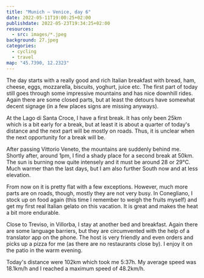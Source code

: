 ```yaml
---
title: "Munich — Venice, day 6"
date: 2022-05-11T19:00:25+02:00
publishdate: 2022-05-23T19:34:25+02:00
resources:
  - src: images/*.jpeg
background: 27.jpeg
categories:
  - cycling
  - travel
map: "45.7390, 12.2323"
---
```


The day starts with a really good and rich Italian breakfast with bread, ham,
cheese, eggs, mozzarella, biscuits, yoghurt, juice etc. The first part of today
still goes through some impressive mountains and has nice downhill rides. Again
there are some closed parts, but at least the detours have somewhat decent
signage (in a few places signs are missing anyways).

<!--more-->

<Rimg src="1.jpeg" alt="View of the mountains." />

<Gallery>
  <Rimg src="4.jpeg" alt="Riverbed of the Piave." />
  <Rimg src="3.jpeg" alt="Riverbed of the Piave." />
  <Rimg src="5.jpeg" caption="Another detour." />
  <Rimg src="6.jpeg" caption="A giant's bicycle." />
  <Rimg src="10.jpeg" caption="At times the route follows some channels." />
</Gallery>

<Pano src="3.jpeg" caption="Slowly leaving the mountains behind." />

At the Lago di Santa Croce, I have a first break. It has only been 25km which is
a bit early for a break, but at least it is about a quarter of today's distance
and the next part will be mostly on roads. Thus, it is unclear when the next
opportunity for a break will be.

<Pano src="2.jpeg" caption="Lago di Santa Croce" />

<Gallery>
  <Rimg src="11.jpeg" alt="Lago di Santa Croce" />
  <Rimg src="12.jpeg" alt="Mountains and a village in front." />
  <Rimg src="13.jpeg" alt="Another lake." />
  <Rimg src="14.jpeg" alt="Another turqoise lake with a castle tower." />
  <Rimg
    src="15.jpeg"
    caption="Passing underneath an impressive highway bridge."
  />
</Gallery>

<Pano src="4.jpeg" alt="A beatiful lake." />

<Rimg src="16.jpeg" caption="Passing a village with an old church." />

<Gallery>
  <Rimg src="17.jpeg" alt="Mountain view." />
  <Rimg
    src="18.jpeg"
    caption="You might think South Germans are devout with all the crosses along the paths in the Northern Alps, but this is on a completely different level."
  />
</Gallery>

<Rimg src="21.jpeg" caption="Vittorio Veneto" />

After passing Vittorio Veneto, the mountains are suddenly behind me. Shortly
after, around 1pm, I find a shady place for a second break at 50km. The sun is
burning now quite intensely and it must be around 28 or 29°C. Much warmer than
the last days, but I am also further South now and at less elevation.

<Pano src="5.jpeg" caption="My lunch break spot." />

<Rimg src="24.jpeg" caption="My lunch break spot." />

From now on it is pretty flat with a few exceptions. However, much more parts
are on roads, though, mostly they are not very busy. In Conegliano, I stock up
on food again (this time I remember to weigh the fruits myself) and get my first
real Italian gelato on this vacation. It is great and makes the heat a bit more
endurable.

<Gallery>
  <Rimg
    src="26.jpeg"
    caption="Vineyards, the region is know for Prosecco and my route in part follows the Strada del Prosecco (street of Prosecco)."
  />
  <Rimg src="27.jpeg" alt="Poppy" />
  <Rimg
    src="28.jpeg"
    caption="Did I take a wrong turn and ended up back in Bavaria where I started?"
  />
  <Rimg src="29.jpeg" caption="A tiny underpass" />
</Gallery>

<Rimg src="30.jpeg" alt="On the road" />

Close to Treviso, in Villorba, I stay at another bed and breakfast. Again there
are some language barriers, but they are circumvented with the help of
a translator app on the phone. The host is very friendly and even orders and
picks up a pizza for me (as there are no restaurants close by). I enjoy it
on the patio in the warm evening.

<GpxTrack src="20220511.gpx" />

Today's distance were 102km which took me 5:37h. My average speed was 18.1km/h
and I reached a maximum speed of 48.2km/h.

<ElevationProfile src="20220511.gpx" />

<Nextday />
